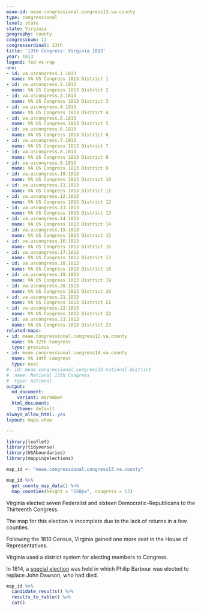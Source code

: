 ```yaml
---
meae-id: meae.congressional.congress13.va.county
type: congressional
level: state
state: Virginia
geography: county
congressnum: 13
congressordinal: 13th
title: '13th Congress: Virginia 1813'
year: 1813
legend: fed-vs-rep
nnv:
- id: va.uscongress.1.1813
  name: VA US Congress 1813 District 1
- id: va.uscongress.2.1813
  name: VA US Congress 1813 District 2
- id: va.uscongress.3.1813
  name: VA US Congress 1813 District 3
- id: va.uscongress.4.1813
  name: VA US Congress 1813 District 4
- id: va.uscongress.5.1813
  name: VA US Congress 1813 District 5
- id: va.uscongress.6.1813
  name: VA US Congress 1813 District 6
- id: va.uscongress.7.1813
  name: VA US Congress 1813 District 7
- id: va.uscongress.8.1813
  name: VA US Congress 1813 District 8
- id: va.uscongress.9.1813
  name: VA US Congress 1813 District 9
- id: va.uscongress.10.1813
  name: VA US Congress 1813 District 10
- id: va.uscongress.11.1813
  name: VA US Congress 1813 District 11
- id: va.uscongress.12.1813
  name: VA US Congress 1813 District 12
- id: va.uscongress.13.1813
  name: VA US Congress 1813 District 13
- id: va.uscongress.14.1813
  name: VA US Congress 1813 District 14
- id: va.uscongress.15.1813
  name: VA US Congress 1813 District 15
- id: va.uscongress.16.1813
  name: VA US Congress 1813 District 16
- id: va.uscongress.17.1813
  name: VA US Congress 1813 District 17
- id: va.uscongress.18.1813
  name: VA US Congress 1813 District 18
- id: va.uscongress.19.1813
  name: VA US Congress 1813 District 19
- id: va.uscongress.20.1813
  name: VA US Congress 1813 District 20
- id: va.uscongress.21.1813
  name: VA US Congress 1813 District 21
- id: va.uscongress.22.1813
  name: VA US Congress 1813 District 22
- id: va.uscongress.23.1813
  name: VA US Congress 1813 District 23
related-maps:
- id: meae.congressional.congress12.va.county
  name: VA 12th Congress
  type: previous
- id: meae.congressional.congress14.va.county
  name: VA 14th Congress
  type: next
#- id: meae.congressional.congress13.national.district
#  name: National 13th Congress
#  type: national
output:
  md_document:
    variant: markdown
  html_document:
    theme: default
always_allow_html: yes
layout: maps-show

---
```


```r
library(leaflet)
library(tidyverse)
library(USAboundaries)
library(mappingelections)

map_id <- "meae.congressional.congress13.va.county"
```

<div class="map">

```r
map_id %>%
  get_county_map_data() %>%
  map_counties(height = "550px", congress = 13)
```

</div>

Virginia elected seven Federalist and sixteen Democratic-Republicans to the Thirteenth Congress.

The map for this election is incomplete due to the lack of returns in a few counties.

Following the 1810 Census, Virginia gained one more seat in the House of Representatives. 

Virginia used a district system for electing members to Congress. 

In 1814, a [special election](https://elections.lib.tufts.edu/catalog/tufts:va.uscongress.11.special.1814) was held in which Philip Barbour was elected to replace John Dawson, who had died. 

<div class="results-table">

```r
map_id %>%
  candidate_results() %>%
  results_to_table() %>%
  cat()
```

</div>

